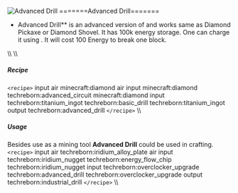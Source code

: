 ![Advanced Drill](/mods/techreborn/advanced_drill.png)
=======Advanced Drill=======

- Advanced Drill** is an advanced version of
        <Mcitem id="techreborn:basic_drill"/> and
        works same as Diamond Pickaxe or Diamond Shovel. It has 100k
        energy storage. One can charge it using
        <Mcitem id="techreborn:battery_box"/>. It
        will cost 100 Energy to break one block.

\\\\ \\\\

##### Recipe

`<recipe>` input air minecraft:diamond air input
minecraft:diamond techreborn:advanced_circuit minecraft:diamond input
techreborn:titanium_ingot techreborn:basic_drill
techreborn:titanium_ingot output techreborn:advanced_drill
`</recipe>` \\\\

##### Usage

Besides use as a mining tool **Advanced Drill** could be used in
crafting. `<recipe>` input air techreborn:iridium_alloy_plate air
input techreborn:iridium_nugget techreborn:energy_flow_chip
techreborn:iridium_nugget input techreborn:overclocker_upgrade
techreborn:advanced_drill techreborn:overclocker_upgrade output
techreborn:industrial_drill `</recipe>` \\\\
